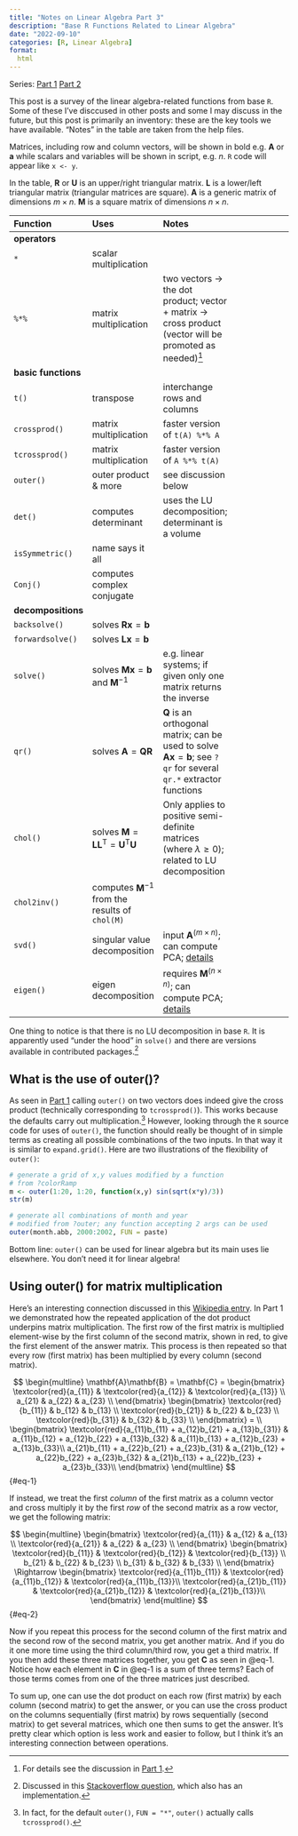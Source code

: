 ```yaml
---
title: "Notes on Linear Algebra Part 3"
description: "Base R Functions Related to Linear Algebra"
date: "2022-09-10"
categories: [R, Linear Algebra]
format:
  html
---
```



Series: [Part 1](https://chemospec.org/posts/2022-08-14-Linear-Alg-Notes/2022-08-14-Linear-Alg-Notes.html) [Part 2](https://chemospec.org/posts/2022-09-01-Linear-Alg-Notes-Pt2/Linear-Alg-Notes-Pt2.html)

This post is a survey of the linear algebra-related functions from base `R`.  Some of these I've disccused in other posts and some I may discuss in the future, but this post is primarily an inventory: these are the key tools we have available.  "Notes" in the table are taken from the help files.

Matrices, including row and column vectors, will be shown in bold e.g. $\mathbf{A}$ or $\mathbf{a}$ while scalars and variables will be shown in script, e.g. $n$. `R` code will appear like `x <- y`.

In the table, $\mathbf{R}$ or $\mathbf{U}$ is an upper/right triangular matrix.  $\mathbf{L}$  is a lower/left triangular matrix (triangular matrices are square). $\mathbf{A}$ is a generic matrix of dimensions $m \times n$.  $\mathbf{M}$ is a square matrix of dimensions $n \times n$.

| Function | Uses | Notes |
|:-|:-|:-|:-|
| **operators** | | |
| `*` | scalar multiplication | |
| `%*%` | matrix multiplication | two vectors $\rightarrow$ the dot product; vector + matrix $\rightarrow$ cross product (vector will be promoted as needed)[^1] |
| **basic functions** | | |
| `t()` | transpose | interchange rows and columns |
| `crossprod()` | matrix multiplication | faster version of `t(A) %*% A` |
| `tcrossprod()` | matrix multiplication | faster version of `A %*% t(A)` |
| `outer()` | outer product & more | see discussion below |
| `det()`| computes determinant | uses the LU decomposition; determinant is a volume |
| `isSymmetric()`| name says it all | |
| `Conj()`| computes complex conjugate | |
| **decompositions** | | |
| `backsolve()` | solves $\mathbf{Rx} = \mathbf{b}$ |  |
| `forwardsolve()` | solves $\mathbf{Lx} = \mathbf{b}$ |  |
| `solve()` | solves $\mathbf{Mx} = \mathbf{b}$ and $\mathbf{M}^{-1}$ | e.g. linear systems; if given only one matrix returns the inverse |
| `qr()` | solves $\mathbf{A} = \mathbf{QR}$| $\mathbf{Q}$ is an orthogonal matrix; can be used to solve $\mathbf{Ax} = \mathbf{b}$; see `?qr` for several `qr.*` extractor functions |
| `chol()` | solves $\mathbf{M} = \mathbf{L}\mathbf{L}^{\mathsf{T}} = \mathbf{U}^{\mathsf{T}}\mathbf{U}$ | Only applies to positive semi-definite matrices (where $\lambda \ge 0$); related to LU decomposition |
| `chol2inv()` | computes $\mathbf{M}^{-1}$ from the results of `chol(M)` | |
| `svd()` | singular value decomposition | input $\mathbf{A}^{(m \times n)}$; can compute PCA; [details](https://bryanhanson.github.io/LearnPCA/) |
| `eigen()` | eigen decomposition | requires $\mathbf{M}^{(n \times n)}$; can compute PCA; [details](https://bryanhanson.github.io/LearnPCA/) |


One thing to notice is that there is no LU decomposition in base `R`.  It is apparently used "under the hood" in `solve()` and there are versions available in contributed packages.[^3]


::: {.callout-tip collapse="true"}
## What is the use of outer()?

As seen in [Part 1](https://chemospec.org/posts/2022-08-14-Linear-Alg-Notes/2022-08-14-Linear-Alg-Notes.html) calling `outer()` on two vectors does indeed give the cross product (technically corresponding to `tcrossprod()`).  This works because the defaults carry out multiplication.[^2]  However, looking through the `R` source code for uses of `outer()`, the function should really be thought of in simple terms as creating all possible combinations of the two inputs. In that way it is similar to `expand.grid()`.  Here are two illustrations of the flexibility of `outer()`:

```r
# generate a grid of x,y values modified by a function
# from ?colorRamp
m <- outer(1:20, 1:20, function(x,y) sin(sqrt(x*y)/3))
str(m)
```

```r
# generate all combinations of month and year
# modified from ?outer; any function accepting 2 args can be used
outer(month.abb, 2000:2002, FUN = paste)
```

Bottom line: `outer()` can be used for linear algebra but its main uses lie elsewhere.  You don't need it for linear algebra!
:::


::: {.callout-tip collapse="true"}
## Using outer() for matrix multiplication
Here's an interesting connection discussed in this [Wikipedia entry](https://en.wikipedia.org/wiki/Outer_product#Connection_with_the_matrix_product). In Part 1 we demonstrated how the repeated application of the dot product underpins matrix multiplication.  The first row of the first matrix is multiplied element-wise by the first column of the second matrix, shown in red, to give the first element of the answer matrix.  This process is then repeated so that every row (first matrix) has been multiplied by every column (second matrix).

$$
\begin{multline}
\mathbf{A}\mathbf{B} = \mathbf{C} =
\begin{bmatrix}
\textcolor{red}{a_{11}} & \textcolor{red}{a_{12}} & \textcolor{red}{a_{13}} \\
a_{21} & a_{22} & a_{23} \\
\end{bmatrix}
\begin{bmatrix}
\textcolor{red}{b_{11}} & b_{12} & b_{13} \\
\textcolor{red}{b_{21}} & b_{22} & b_{23} \\
\textcolor{red}{b_{31}} & b_{32} & b_{33} \\
\end{bmatrix} = \\
\begin{bmatrix}
\textcolor{red}{a_{11}b_{11} + a_{12}b_{21} + a_{13}b_{31}} & a_{11}b_{12} + a_{12}b_{22} + a_{13}b_{32} & a_{11}b_{13} + a_{12}b_{23} + a_{13}b_{33}\\
a_{21}b_{11} + a_{22}b_{21} + a_{23}b_{31} & a_{21}b_{12} + a_{22}b_{22} + a_{23}b_{32} & a_{21}b_{13} + a_{22}b_{23} + a_{23}b_{33}\\
\end{bmatrix}
\end{multline}
$$ {#eq-1}

If instead, we treat the first *column* of the first matrix as a column vector and cross multiply it by the first *row* of the second matrix as a row vector, we get the following matrix:

$$
\begin{multline}
\begin{bmatrix}
\textcolor{red}{a_{11}} & a_{12} & a_{13} \\
\textcolor{red}{a_{21}} & a_{22} & a_{23} \\
\end{bmatrix}
\begin{bmatrix}
\textcolor{red}{b_{11}} & \textcolor{red}{b_{12}} & \textcolor{red}{b_{13}} \\
b_{21} & b_{22} & b_{23} \\
b_{31} & b_{32} & b_{33} \\
\end{bmatrix} \Rightarrow
\begin{bmatrix}
\textcolor{red}{a_{11}b_{11}} & \textcolor{red}{a_{11}b_{12}} & \textcolor{red}{a_{11}b_{13}}\\
\textcolor{red}{a_{21}b_{11}} & \textcolor{red}{a_{21}b_{12}} & \textcolor{red}{a_{21}b_{13}}\\
\end{bmatrix}
\end{multline}
$$ {#eq-2}

Now if you repeat this process for the second column of the first matrix and the second row of the second matrix, you get another matrix.  And if you do it one more time using the third column/third row, you get a third matrix.  If you then add these three matrices together, you get $\mathbf{C}$ as seen in @eq-1.  Notice how each element in $\mathbf{C}$ in @eq-1 is a sum of three terms?  Each of those terms comes from one of the three matrices just described.

To sum up, one can use the dot product on each row (first matrix) by each column (second matrix) to get the answer, or you can use the cross product on the columns sequentially (first matrix) by rows sequentially (second matrix) to get several matrices, which one then sums to get the answer.  It's pretty clear which option is less work and easier to follow, but I think it's an interesting connection between operations.

:::

[^1]: For details see the discussion in [Part 1](https://chemospec.org/posts/2022-08-14-Linear-Alg-Notes/2022-08-14-Linear-Alg-Notes.html).
[^2]: In fact, for the default `outer()`, `FUN = "*"`, `outer()` actually calls `tcrossprod()`.
[^3]: Discussed in this [Stackoverflow question](https://stackoverflow.com/q/51687808/633251), which also has an implementation.



